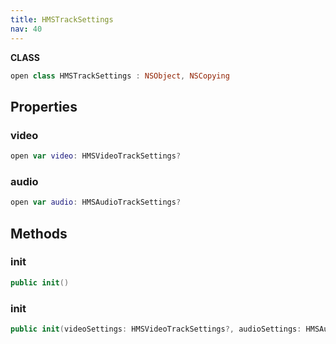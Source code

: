 ```yaml
---
title: HMSTrackSettings
nav: 40
---
```


**CLASS**

```swift
open class HMSTrackSettings : NSObject, NSCopying
```

## Properties

### video

```swift
open var video: HMSVideoTrackSettings?
```

### audio

```swift
open var audio: HMSAudioTrackSettings?
```

## Methods

### init

```swift
public init()
```

### init

```swift
public init(videoSettings: HMSVideoTrackSettings?, audioSettings: HMSAudioTrackSettings?)ckDescription: String?)
```
